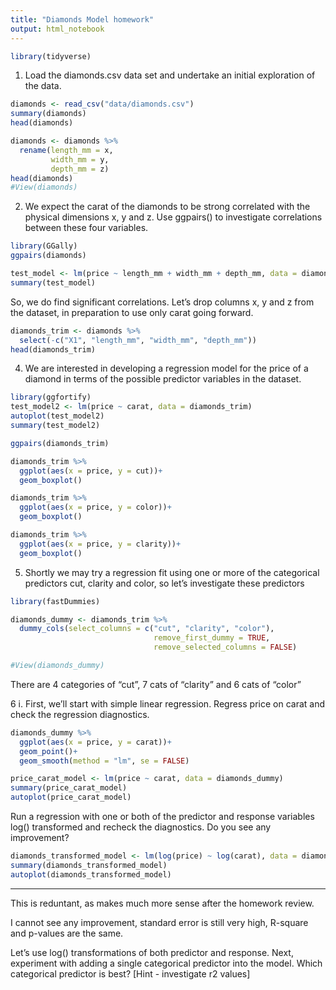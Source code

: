 ```yaml
---
title: "Diamonds Model homework"
output: html_notebook
---
```

```r
library(tidyverse)
```

1. Load the diamonds.csv data set and undertake an initial exploration of the data. 

```r
diamonds <- read_csv("data/diamonds.csv")
summary(diamonds)
head(diamonds)
```
```r
diamonds <- diamonds %>%
  rename(length_mm = x,
         width_mm = y,
         depth_mm = z)
head(diamonds)
#View(diamonds)
```

2. We expect the carat of the diamonds to be strong correlated with the physical dimensions x, y and z. Use ggpairs() to investigate correlations between these four variables.

```r
library(GGally)
ggpairs(diamonds)
```
```r
test_model <- lm(price ~ length_mm + width_mm + depth_mm, data = diamonds)
summary(test_model)
```

So, we do find significant correlations. Let’s drop columns x, y and z from the dataset, in preparation to use only carat going forward.

```r
diamonds_trim <- diamonds %>%
  select(-c("X1", "length_mm", "width_mm", "depth_mm"))
head(diamonds_trim)
```

4. We are interested in developing a regression model for the price of a diamond in terms of the possible predictor variables in the dataset.

```r
library(ggfortify)
test_model2 <- lm(price ~ carat, data = diamonds_trim)
autoplot(test_model2)
summary(test_model2)
```
```r
ggpairs(diamonds_trim)
```

```r
diamonds_trim %>%
  ggplot(aes(x = price, y = cut))+
  geom_boxplot()
```
```r
diamonds_trim %>%
  ggplot(aes(x = price, y = color))+
  geom_boxplot()
```
```r
diamonds_trim %>%
  ggplot(aes(x = price, y = clarity))+
  geom_boxplot()
```

5. Shortly we may try a regression fit using one or more of the categorical predictors cut, clarity and color, so let’s investigate these predictors

```r
library(fastDummies)

diamonds_dummy <- diamonds_trim %>%
  dummy_cols(select_columns = c("cut", "clarity", "color"),
                                remove_first_dummy = TRUE,
                                remove_selected_columns = FALSE)

#View(diamonds_dummy)
```

There are 4 categories of "cut", 7 cats of "clarity" and 6 cats of "color"



6 i. First, we’ll start with simple linear regression. Regress price on carat and check the regression diagnostics.

```r
diamonds_dummy %>%
  ggplot(aes(x = price, y = carat))+
  geom_point()+
  geom_smooth(method = "lm", se = FALSE)
```
```r
price_carat_model <- lm(price ~ carat, data = diamonds_dummy)
summary(price_carat_model)
autoplot(price_carat_model)
```

Run a regression with one or both of the predictor and response variables log() transformed and recheck the diagnostics. Do you see any improvement?


```r
diamonds_transformed_model <- lm(log(price) ~ log(carat), data = diamonds_dummy)
summary(diamonds_transformed_model)
autoplot(diamonds_transformed_model)
```
---
This is reduntant, as makes much more sense after the homework review.



I cannot see any improvement, standard error is still very high, R-square and p-values are the same.


Let’s use log() transformations of both predictor and response. Next, experiment with adding a single categorical predictor into the model. Which categorical predictor is best? [Hint - investigate r2 values]





